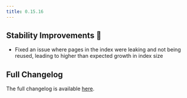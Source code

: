 ```yaml
---
title: 0.15.16
---
```


## Stability Improvements 💪

- Fixed an issue where pages in the index were leaking and not being reused, leading to higher than expected growth in index size

## Full Changelog

The full changelog is available [here](https://github.com/paradedb/paradedb/releases/tag/v0.15.16).

